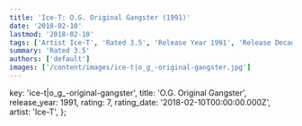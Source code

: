 ```yaml
---
title: 'Ice-T: O.G. Original Gangster (1991)'
date: '2018-02-10'
lastmod: '2018-02-10'
tags: ['Artist Ice-T', 'Rated 3.5', 'Release Year 1991', 'Release Decade 1990']
summary: 'Rated 3.5'
authors: ['default']
images: ['/content/images/ice-t|o_g_-original-gangster.jpg']
---
```


  key: 'ice-t|o_g_-original-gangster',
  title: 'O.G. Original Gangster',
  release_year: 1991,
  rating: 7,
  rating_date: '2018-02-10T00:00:00.000Z',
  artist: 'Ice-T',
};

<MusicRating data={data} />
